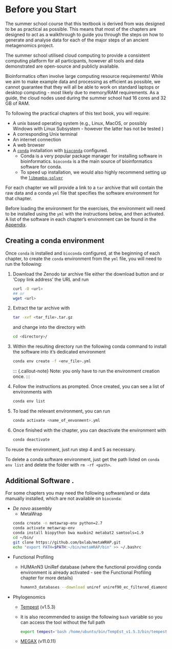 # Before you Start {.unnumbered}

The summer school course that this textbook is derived from was designed to be as practical as possible. This means that most of the chapters are designed to act as a walkthrough to guide you through the steps on how to generate and analyse data for each of the major steps of an ancient metagenomics project.

The summer school utilised cloud computing to provide a consistent computing platform for all participants, however all tools and data demonstrated are open-source and publicly available.

::: {.callout-warning}
Bioinformatics often involve large computing resource requirements! While we aim to make example data and processing as efficient as possible, we cannot guarantee that they will all be able to work on standard laptops or desktop computing - most likely due to memory/RAM requirements. As a guide, the cloud nodes used during the summer school had 16 cores and 32 GB of RAM.
:::

To following the practical chapters of this text book, you will require:

- A unix based operating system (e.g., Linux, MacOS, or possibly Windows with Linux Subsystem - however the latter has not be tested ) 
- A corresponding Unix terminal
- An internet connection
- A web browser 
- A [`conda`](https://docs.conda.io/en/latest/miniconda.html) installation with [`bioconda`](https://bioconda.github.io/#usage) configured.
    - Conda is a very popular package manager for installing software in bioinformatics. `bioconda` is a the main source of bioinformatics software for conda.
    - To speed up installation, we would also highly recommend setting up the [`libmamba-solver`](https://www.anaconda.com/blog/a-faster-conda-for-a-growing-community)

For each chapter we will provide a link to a `tar` archive that will contain the raw data and a conda `yml` file that specifies the software environment for that chapter.

Before loading the environment for the exercises, the environment will need to be installed using the `yml` with the instructions below, and then activated. A list of the software in each chapter's environment can be found in the [Appendix](appendix.html#conda-environments).

## Creating a conda environment {.unnumbered}

Once `conda` is installed and `bioconda` configured, at the beginning of each chapter, to create the `conda` environment from the `yml` file, you will need to run the following:

1. Download the Zenodo tar archive file either the download button and or 'Copy link address' the URL and run

    ```bash
    curl -O <url>
    ## or
    wget <url>
    ```

2. Extract the tar archive with

    ```bash
    tar -xvf <tar_file>.tar.gz
    ```

    and change into the directory with

    ```bash
    cd <directory>/
    ```

3. Within the resulting directory run the following conda command to install the software into it's dedicated environment 

    ```bash
    conda env create -f <env_file>.yml
    ```

    ::: {.callout-note}
    Note: you only have to run the environment creation once.
    :::

4. Follow the instructions as prompted. Once created, you can see a list of environments with

    ```bash
    conda env list
    ```

5. To load the relevant environment, you can run

    ```bash
    conda activate <name_of_envonment>.yml
    ```

6. Once finished with the chapter, you can deactivate the environment with 

    ```bash
    conda deactivate
    ```

To reuse the environment, just run step 4 and 5 as necessary.

::: {.callout-tip}
To delete a conda software environment, just get the path listed on `conda env list` and delete the folder with `rm -rf <path>`.
:::

## Additional Software .{.unnumbered}

For some chapters you may need the following software/and or data manually installed, which are not available on `bioconda`:

- _De novo_ assembly
    - MetaWrap

    ```bash
    conda create -n metawrap-env python=2.7
    conda activate metawrap-env
    conda install biopython bwa maxbin2 metabat2 samtools=1.9
    cd ~/bin/
    git clone https://github.com/bxlab/metaWRAP.git
    echo "export PATH=$PATH:~/bin/metaWRAP/bin" >> ~/.bashrc
    ```

- Functional Profiling
    - HUMAnN3 UniRef database (where the functional providing conda environment is already activated - see the Functional Profiling chapter for more details)

        ```bash
        humann3_databases --download uniref uniref90_ec_filtered_diamond /vol/volume/5c-functional-genomics/humann3_db
        ```

- Phylogenomics
    - [Tempest](http://tree.bio.ed.ac.uk/download.html?name=tempest&id=102&num=3) (v1.5.3)
    - It is also recommended to assign the following `bash` variable so you can access the tool without the full path

        ```bash
        export tempest='bash /home/ubuntu/bin/TempEst_v1.5.3/bin/tempest'
        ```

    - [MEGAX](https://www.megasoftware.net) (v11.0.11)

